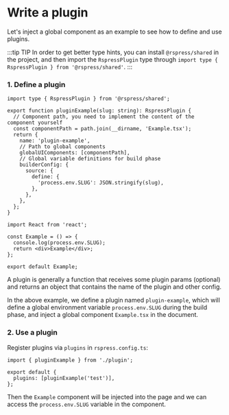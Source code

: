 # Write a plugin

Let's inject a global component as an example to see how to define and use plugins.

:::tip TIP
In order to get better type hints, you can install `@rspress/shared` in the project, and then import the `RspressPlugin` type through `import type { RspressPlugin } from '@rspress/shared'`.
:::

### 1. Define a plugin

```tsx title="plugin.ts"
import type { RspressPlugin } from '@rspress/shared';

export function pluginExample(slug: string): RspressPlugin {
  // Component path, you need to implement the content of the component yourself
  const componentPath = path.join(__dirname, 'Example.tsx');
  return {
    name: 'plugin-example',
    // Path to global components
    globalUIComponents: [componentPath],
    // Global variable definitions for build phase
    builderConfig: {
      source: {
        define: {
          'process.env.SLUG': JSON.stringify(slug),
        },
      },
    },
  };
}
```

```tsx title="Example.tsx"
import React from 'react';

const Example = () => {
  console.log(process.env.SLUG);
  return <div>Example</div>;
};

export default Example;
```

A plugin is generally a function that receives some plugin params (optional) and returns an object that contains the name of the plugin and other config.

In the above example, we define a plugin named `plugin-example`, which will define a global environment variable `process.env.SLUG` during the build phase, and inject a global component `Example.tsx` in the document.

### 2. Use a plugin

Register plugins via `plugins` in `rspress.config.ts`:

```tsx title="rspress.config.ts"
import { pluginExample } from './plugin';

export default {
  plugins: [pluginExample('test')],
};
```

Then the `Example` component will be injected into the page and we can access the `process.env.SLUG` variable in the component.
